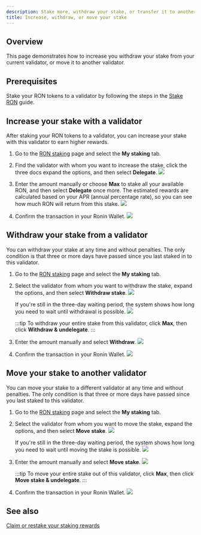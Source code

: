 ```yaml
---
description: Stake more, withdraw your stake, or transfer it to another validator.
title: Increase, withdraw, or move your stake
---
```






## Overview

This page demonstrates how to increase you withdraw your stake from your current validator, or move it to another validator.

## Prerequisites

Stake your RON tokens to a validator by following the steps in the [Stake RON](./become-delegator) guide.

## Increase your stake with a validator

After staking your RON tokens to a validator, you can increase your stake with this validator to earn higher rewards.

1. Go to the [RON staking](https://app.roninchain.com/staking) page and select
the **My staking** tab.

1. Find the validator with whom you want to increase the stake,
click the three docs expand the options, and then select **Delegate**.
    <img src={stepOne} width={1440} />

1. Enter the amount manually or choose **Max** to stake all your
available RON, and then select **Delegate** once more. The estimated rewards are
calculated based on your APR (annual percentage rate),
so you can see how much RON will return from this stake.
    <img src={stepTwo} width={400} />

1. Confirm the transaction in your Ronin Wallet.
    <img src={delegateConfirm} width={300} />

## Withdraw your stake from a validator

You can withdraw your stake at any time and without penalties. The only condition is
that three or more days have passed since you last staked in
to this validator.

1. Go to the [RON staking](https://app.roninchain.com/staking) page and select
the **My staking** tab.

2. Select the validator from whom you want to withdraw the stake,
expand the options, and then select **Withdraw stake**.
    <img src={withdrawStepOne} width={1440} />

    If you're still in the three-day waiting period,
the system shows how long you need to wait until
withdrawal is possible.
    <img src={withdrawCountdown} width={300} />

    :::tip
    To withdraw your entire stake from this validator, click **Max**, then click **Withdraw & undelegate**.
    :::

3. Enter the amount manually and select **Withdraw**.
    <img src={withdrawStepTwo} width={400} />

4. Confirm the transaction in your Ronin Wallet.
    <img src={withdrawConfirm} width={300} />


## Move your stake to another validator

You can move your stake to a different validator at any time and
without penalties. The only condition is that three or more days have passed since you last
staked to this validator.

1. Go to the [RON staking](https://app.roninchain.com/staking) page and select
the **My staking** tab.

2. Select the validator from whom you want to move the stake,
expand the options, and then select **Move stake**.
    <img src={moveStepOne} width={1440} />

    If you're still in the three-day waiting period,
the system shows how long you need to wait until
moving the stake is possible.
    <img src={moveCountdown} width={304} />

3. Enter the amount manually and select **Move stake**.
    <img src={moveStepTwo} width={400} />

    :::tip
    To move your entire stake out of this validator, click **Max**, then click **Move stake & undelegate**.
    :::

4. Confirm the transaction in your Ronin Wallet.
    <img src={moveConfirm} width={300} />

## See also

[Claim or restake your staking rewards](claim-rewards.mdx)
